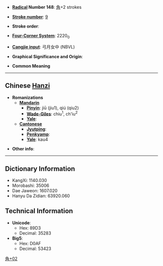 * '''[[Wiktionary:Chinese radical index| Radical]] Number 148''': [[Wiktionary:Chinese radical index 角|角]]+2 strokes

* '''[[Wiktionary:Chinese total strokes index|Stroke number]]''': [[Wiktionary:Chinese total strokes index 9|9]]

* '''Stroke order''': 

* '''[[Wiktionary:Chinese four corner index|Four-Corner System]]''': 2220<sub>0</sub>

* '''[[Wiktionary:Chinese Cangjie index|Cangjie input]]''': 弓月女中 (NBVL)

* '''Graphical Significance and Origin''': 

* '''Common Meaning'''

----

== Chinese [[Hanzi]] ==

* '''Romanizations'''
** '''[[Mandarin]]'''
*** '''[[Pinyin]]''': jiū (jiu1), qiú (qiu2)
*** '''[[Wade-Giles]]''': chiu<sup>1</sup>, ch'iu<sup>2</sup>
*** '''[[Yale]]''': 
** '''[[Cantonese]]'''
*** '''[[Jyutping]]''':
*** '''[[Penkyamp]]''': 
*** '''[[Yale]]''': kau4

* '''Other info''': 

----

== Dictionary Information ==

* KangXi: 1140.030
* Morobashi: 35006
* Dae Jaweon: 1607.020
* Hanyu Da Zidian: 63920.060

== Technical Information ==

* '''Unicode''':
** Hex: 89D3
** Decimal: 35283
* '''Big5''':
** Hex: D0AF
** Decimal: 53423

[[Category:CJKV Character articles lacking a common meaning|角+02]]